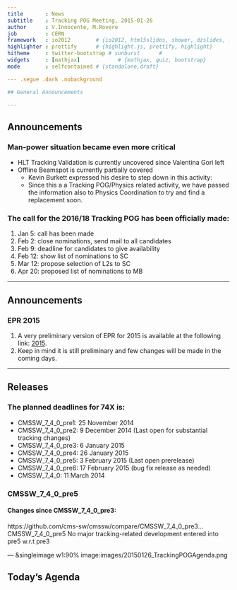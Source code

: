 ```yaml
---
title       : News
subtitle    : Tracking POG Meeting, 2015-01-26
author      : V.Innocente, M.Rovere
job         : CERN
framework   : io2012        # {io2012, html5slides, shower, dzslides, ...}
highlighter : prettify      # {highlight.js, prettify, highlight}
hitheme     : twitter-bootstrap # sunburst      #
widgets     : [mathjax]            # {mathjax, quiz, bootstrap}
mode        : selfcontained # {standalone,draft}

--- .segue .dark .nobackground

## General Announcements

---
```

## Announcements

### Man-power situation became even more critical

* HLT Tracking Validation is currently uncovered since Valentina Gori
  left
* Offline Beamspot is currently partially covered
    * Kevin Burkett expressed his desire to step down in this
      activity:
    * <font class="bold red">Since this a a Tracking POG/Physics related activity, we have
      passed the information also to Physics Coordination to try and
      find a replacement soon.</font>


### The call for the 2016/18 Tracking POG has been officially made:

1. Jan 5: call has been made
1. <font class="bold red">Feb 2: close nominations, send mail to all candidates</font>
1. Feb 9: deadline for candidates to give availability
1. Feb 12: show list of nominations to SC
1. Mar 12: propose selection of L2s to SC
1. Apr 20: proposed list of nominations to MB

---

## Announcements


### EPR 2015
1. A very preliminary version of EPR for 2015 is available at the
following link:
[2015](https://twiki.cern.ch/twiki/bin/viewauth/CMS/TrackingPOGTasks2015).
1. Keep in mind it is still preliminary and few changes will be made
in the coming days.


---
## Releases

### The planned deadlines for 74X is:

* CMSSW_7_4_0_pre1: 25 November 2014
* CMSSW_7_4_0_pre2: 9 December 2014 (<font class="bold red">Last open for substantial tracking changes</font>)
* CMSSW_7_4_0_pre3: 6 January 2015
* CMSSW_7_4_0_pre4: 26 January 2015
* CMSSW_7_4_0_pre5: 3 February 2015 (Last open prerelease)
* CMSSW_7_4_0_pre6: 17 February 2015 (bug fix release as needed)
* CMSSW_7_4_0: 11 March 2014


### CMSSW_7_4_0_pre5
#### Changes since CMSSW_7_4_0_pre3:
https://github.com/cms-sw/cmssw/compare/CMSSW_7_4_0_pre3...CMSSW_7_4_0_pre5
No major tracking-related development entered into pre5 w.r.t pre3

--- &singleimage w1:90% image:images/20150126_TrackingPOGAgenda.png

## Today's Agenda



